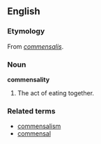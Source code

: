 ==English==

===Etymology===
From {{ML.}} ''[[commensalis]]''.

===Noun===
'''commensality'''

# {{obsolete}} The act of eating together.

===Related terms===
*[[commensalism]]
*[[commensal]]